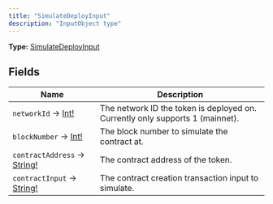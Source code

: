 ```yaml
---
title: "SimulateDeployInput"
description: "InputObject type"
---
```


**Type:** [SimulateDeployInput](/api-reference/types/simulatedeployinput)

## Fields

| Name | Description |
|------|-------------|
| `networkId` → [Int!](/api-reference/types/int) | The network ID the token is deployed on. Currently only supports 1 (mainnet). |
| `blockNumber` → [Int!](/api-reference/types/int) | The block number to simulate the contract at. |
| `contractAddress` → [String!](/api-reference/types/string) | The contract address of the token. |
| `contractInput` → [String!](/api-reference/types/string) | The contract creation transaction input to simulate. |

